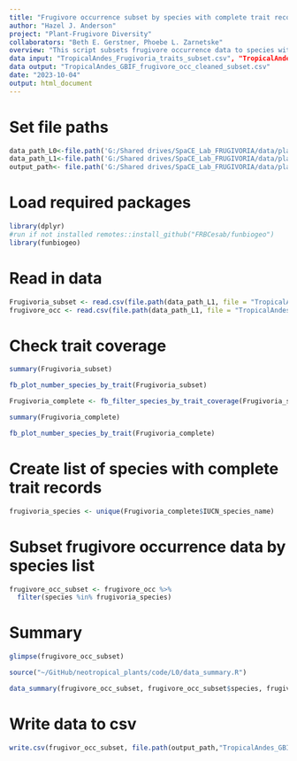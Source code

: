 ```yaml
---
title: "Frugivore occurrence subset by species with complete trait records"
author: "Hazel J. Anderson"
project: "Plant-Frugivore Diversity"
collaborators: "Beth E. Gerstner, Phoebe L. Zarnetske"
overview: "This script subsets frugivore occurrence data to species with complete trait coverage."
data input: "TropicalAndes_Frugivoria_traits_subset.csv", "TropicalAndes_GBIF_frugivore_occ_cleaned.csv"
data output: "TropicalAndes_GBIF_frugivore_occ_cleaned_subset.csv"
date: "2023-10-04"
output: html_document
---
```


# Set file paths
```r
data_path_L0<-file.path('G:/Shared drives/SpaCE_Lab_FRUGIVORIA/data/plants/L0')
data_path_L1<-file.path('G:/Shared drives/SpaCE_Lab_FRUGIVORIA/data/plants/L1')
output_path<- file.path('G:/Shared drives/SpaCE_Lab_FRUGIVORIA/data/plants/L1')
```

# Load required packages
```r
library(dplyr)
#run if not installed remotes::install_github("FRBCesab/funbiogeo")
library(funbiogeo)
```

# Read in data
```r
Frugivoria_subset <- read.csv(file.path(data_path_L1, file = "TropicalAndes_Frugivoria_traits_subset.csv"))
frugivore_occ <- read.csv(file.path(data_path_L1, file = "TropicalAndes_GBIF_frugivore_occ_cleaned.csv"))
```

# Check trait coverage
```r
summary(Frugivoria_subset)
```
```r
fb_plot_number_species_by_trait(Frugivoria_subset)
```
```r
Frugivoria_complete <- fb_filter_species_by_trait_coverage(Frugivoria_subset, threshold_traits_proportion =  1)
```

```r
summary(Frugivoria_complete)
```

```r
fb_plot_number_species_by_trait(Frugivoria_complete)
```

# Create list of species with complete trait records
```r
frugivoria_species <- unique(Frugivoria_complete$IUCN_species_name)
```

# Subset frugivore occurrence data by species list
```r
frugivore_occ_subset <- frugivore_occ %>%
  filter(species %in% frugivoria_species)
```

# Summary
```r
glimpse(frugivore_occ_subset)
```

```r
source("~/GitHub/neotropical_plants/code/L0/data_summary.R")
```

```r
data_summary(frugivore_occ_subset, frugivore_occ_subset$species, frugivore_occ_subset$genus, frugivore_occ_subset$family)
```

# Write data to csv
```r
write.csv(frugivor_occ_subset, file.path(output_path,"TropicalAndes_GBIF_frugivore_occ_cleaned_subset.csv"))
```

